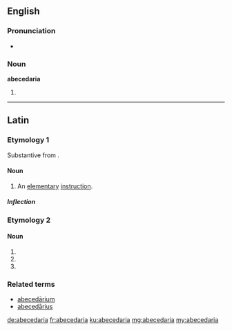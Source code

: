 ==English==

===Pronunciation===
* {{a|US}} {{IPA|/ˌeɪ.bi.ˌsi.ˈdæɹ.i.ə/}}

===Noun===
'''abecedaria'''

# {{plural of|abecedarium}}

----

==Latin==

===Etymology 1===
Substantive from {{term/t|la|abecedārius||alphabetical}}.

====Noun====
{{la-noun|abecedāria|abecedariae|abecedāriae|f|first}}

# An [[elementary]] [[instruction]].

=====Inflection=====
{{la-decl-1st|abecedāri}}

===Etymology 2===

====Noun====
{{la-noun-form|abecedāria}}

# {{inflection of|abecedārium||nom|p|lang=la}}
# {{inflection of|abecedārium||acc|p|lang=la}}
# {{inflection of|abecedārium||voc|p|lang=la}}

===Related terms===
* [[abecedarium|abecedārium]]
* [[abecedarius|abecedārius]]

[[de:abecedaria]]
[[fr:abecedaria]]
[[ku:abecedaria]]
[[mg:abecedaria]]
[[my:abecedaria]]